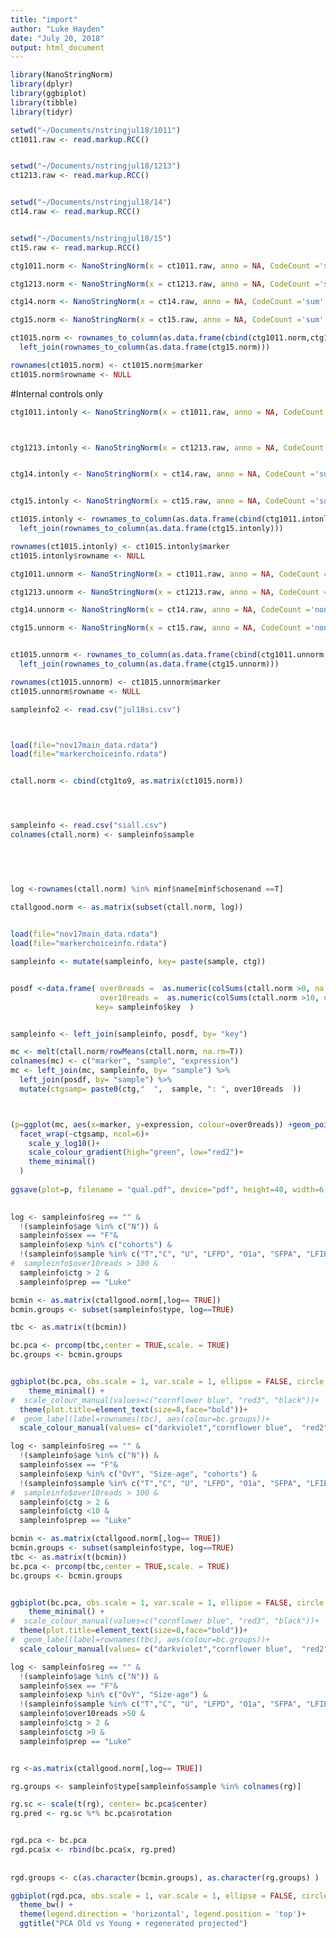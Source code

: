 ```yaml
---
title: "import"
author: "Luke Hayden"
date: "July 20, 2018"
output: html_document
---
```




```r
library(NanoStringNorm)
library(dplyr)
library(ggbiplot)
library(tibble)
library(tidyr)
````




```r

setwd("~/Documents/nstringjul18/1011")
ct1011.raw <- read.markup.RCC()


setwd("~/Documents/nstringjul18/1213")
ct1213.raw <- read.markup.RCC()


setwd("~/Documents/nstringjul18/14")
ct14.raw <- read.markup.RCC()


setwd("~/Documents/nstringjul18/15")
ct15.raw <- read.markup.RCC()


````



```r

ctg1011.norm <- NanoStringNorm(x = ct1011.raw, anno = NA, CodeCount ='sum', Background ="mean", SampleContent ='housekeeping.sum', round.values = FALSE, take.log = FALSE,return.matrix.of.endogenous.probes = TRUE);

ctg1213.norm <- NanoStringNorm(x = ct1213.raw, anno = NA, CodeCount ='sum', Background ="mean", SampleContent ='housekeeping.sum', round.values = FALSE, take.log = FALSE,return.matrix.of.endogenous.probes = TRUE);

ctg14.norm <- NanoStringNorm(x = ct14.raw, anno = NA, CodeCount ='sum', Background ="mean", SampleContent ='housekeeping.sum', round.values = FALSE, take.log = FALSE,return.matrix.of.endogenous.probes = TRUE);

ctg15.norm <- NanoStringNorm(x = ct15.raw, anno = NA, CodeCount ='sum', Background ="mean", SampleContent ='housekeeping.sum', round.values = FALSE, take.log = FALSE,return.matrix.of.endogenous.probes = TRUE);

ct1015.norm <- rownames_to_column(as.data.frame(cbind(ctg1011.norm,ctg1213.norm, ctg14.norm)) )%>%
  left_join(rownames_to_column(as.data.frame(ctg15.norm)))

rownames(ct1015.norm) <- ct1015.norm$marker
ct1015.norm$rowname <- NULL
```

#Internal controls only
```r


ctg1011.intonly <- NanoStringNorm(x = ct1011.raw, anno = NA, CodeCount ='sum', Background ="mean",OtherNorm = "none", round.values = FALSE, take.log = FALSE,return.matrix.of.endogenous.probes = TRUE);



ctg1213.intonly <- NanoStringNorm(x = ct1213.raw, anno = NA, CodeCount ='sum', Background ="mean",OtherNorm = "none", round.values = FALSE, take.log = FALSE,return.matrix.of.endogenous.probes = TRUE);


ctg14.intonly <- NanoStringNorm(x = ct14.raw, anno = NA, CodeCount ='sum', Background ="mean",OtherNorm = "none", round.values = FALSE, take.log = FALSE,return.matrix.of.endogenous.probes = TRUE);


ctg15.intonly <- NanoStringNorm(x = ct15.raw, anno = NA, CodeCount ='sum', Background ="mean",OtherNorm = "none", round.values = FALSE, take.log = FALSE,return.matrix.of.endogenous.probes = TRUE);

ct1015.intonly <- rownames_to_column(as.data.frame(cbind(ctg1011.intonly,ctg1213.intonly, ctg14.intonly)) )%>%
  left_join(rownames_to_column(as.data.frame(ctg15.intonly)))

rownames(ct1015.intonly) <- ct1015.intonly$marker
ct1015.intonly$rowname <- NULL


```


```r


ctg1011.unnorm <- NanoStringNorm(x = ct1011.raw, anno = NA, CodeCount ='none', Background ="none",OtherNorm = "none", round.values = FALSE, take.log = FALSE,return.matrix.of.endogenous.probes = TRUE);

ctg1213.unnorm <- NanoStringNorm(x = ct1213.raw, anno = NA, CodeCount ='none', Background ="none",OtherNorm = "none", round.values = FALSE, take.log = FALSE,return.matrix.of.endogenous.probes = TRUE);

ctg14.unnorm <- NanoStringNorm(x = ct14.raw, anno = NA, CodeCount ='none', Background ="none",OtherNorm = "none", round.values = FALSE, take.log = FALSE,return.matrix.of.endogenous.probes = TRUE);

ctg15.unnorm <- NanoStringNorm(x = ct15.raw, anno = NA, CodeCount ='none', Background ="none",OtherNorm = "none", round.values = FALSE, take.log = FALSE,return.matrix.of.endogenous.probes = TRUE);


ct1015.unnorm <- rownames_to_column(as.data.frame(cbind(ctg1011.unnorm,ctg1213.unnorm, ctg14.unnorm)) )%>%
  left_join(rownames_to_column(as.data.frame(ctg15.unnorm)))

rownames(ct1015.unnorm) <- ct1015.unnorm$marker
ct1015.unnorm$rowname <- NULL
```


```r


sampleinfo2 <- read.csv("jul18si.csv")



load(file="nov17main_data.rdata")
load(file="markerchoiceinfo.rdata")


ctall.norm <- cbind(ctg1to9, as.matrix(ct1015.norm))




sampleinfo <- read.csv("siall.csv")
colnames(ctall.norm) <- sampleinfo$sample



  
  
log <-rownames(ctall.norm) %in% minf$name[minf$chosenand ==T]

ctallgood.norm <- as.matrix(subset(ctall.norm, log))
  

````









```r


load(file="nov17main_data.rdata")
load(file="markerchoiceinfo.rdata")

````





```r
sampleinfo <- mutate(sampleinfo, key= paste(sample, ctg))


posdf <-data.frame( over0reads =  as.numeric(colSums(ctall.norm >0, na.rm=T)),
                    over10reads =  as.numeric(colSums(ctall.norm >10, na.rm=T)), 
                   key= sampleinfo$key  )


sampleinfo <- left_join(sampleinfo, posdf, by= "key")


````



```r


mc <- melt(ctall.norm/rowMeans(ctall.norm, na.rm=T))
colnames(mc) <- c("marker", "sample", "expression")
mc <- left_join(mc, sampleinfo, by= "sample") %>%
  left_join(posdf, by= "sample") %>%
  mutate(ctgsamp= paste0(ctg,"  ",  sample, ": ", over10reads  ))



(p=ggplot(mc, aes(x=marker, y=expression, colour=over0reads)) +geom_point() +
  facet_wrap(~ctgsamp, ncol=6)+
    scale_y_log10()+
    scale_colour_gradient(high="green", low="red2")+
    theme_minimal()
  )
  
ggsave(plot=p, filename = "qual.pdf", device="pdf", height=40, width=6, limitsize = F)
  

````




```r



log <- sampleinfo$reg == "" & 
  !(sampleinfo$age %in% c("N")) & 
  sampleinfo$sex == "F"&
  sampleinfo$exp %in% c("cohorts") & 
  !(sampleinfo$sample %in% c("T","C", "U", "LFPD", "O1a", "SFPA", "LFIB")) &
#  sampleinfo$over10reads > 100 &
  sampleinfo$ctg > 2 &
  sampleinfo$prep == "Luke"

bcmin <- as.matrix(ctallgood.norm[,log== TRUE])
bcmin.groups <- subset(sampleinfo$type, log==TRUE)

tbc <- as.matrix(t(bcmin))

bc.pca <- prcomp(tbc,center = TRUE,scale. = TRUE) 
bc.groups <- bcmin.groups


ggbiplot(bc.pca, obs.scale = 1, var.scale = 1, ellipse = FALSE, circle = TRUE, var.axes=F, labels=rownames(tbc), groups=bc.groups)+ggtitle("PCA of Old vs Young (females)")+
    theme_minimal() +
#  scale_colour_manual(values=c("cornflower blue", "red3", "black"))+
  theme(plot.title=element_text(size=8,face="bold"))+
#  geom_label(label=rownames(tbc), aes(colour=bc.groups))+
  scale_colour_manual(values= c("darkviolet","cornflower blue",  "red2"))


````



```r



log <- sampleinfo$reg == "" & 
  !(sampleinfo$age %in% c("N")) & 
  sampleinfo$sex == "F"&
  sampleinfo$exp %in% c("OvY", "Size-age", "cohorts") & 
  !(sampleinfo$sample %in% c("T","C", "U", "LFPD", "O1a", "SFPA", "LFIB", "LFIA")) &
#  sampleinfo$over10reads > 100 &
  sampleinfo$ctg > 2 &
  sampleinfo$ctg <10 &
  sampleinfo$prep == "Luke"

bcmin <- as.matrix(ctallgood.norm[,log== TRUE])
bcmin.groups <- subset(sampleinfo$type, log==TRUE)
tbc <- as.matrix(t(bcmin))
bc.pca <- prcomp(tbc,center = TRUE,scale. = TRUE) 
bc.groups <- bcmin.groups


ggbiplot(bc.pca, obs.scale = 1, var.scale = 1, ellipse = FALSE, circle = TRUE, var.axes=F, labels=rownames(tbc), groups=bc.groups)+ggtitle("PCA of Old vs Young (females)")+
    theme_minimal() +
#  scale_colour_manual(values=c("cornflower blue", "red3", "black"))+
  theme(plot.title=element_text(size=8,face="bold"))+
#  geom_label(label=rownames(tbc), aes(colour=bc.groups))+
  scale_colour_manual(values= c("darkviolet","cornflower blue",  "red2"))

log <- sampleinfo$reg == "" & 
  !(sampleinfo$age %in% c("N")) & 
  sampleinfo$sex == "F"&
  sampleinfo$exp %in% c("OvY", "Size-age") & 
  !(sampleinfo$sample %in% c("T","C", "U", "LFPD", "O1a", "SFPA", "LFIB")) &
  sampleinfo$over10reads >50 &
  sampleinfo$ctg > 2 &
  sampleinfo$ctg >9 &
  sampleinfo$prep == "Luke"


rg <-as.matrix(ctallgood.norm[,log== TRUE])

rg.groups <- sampleinfo$type[sampleinfo$sample %in% colnames(rg)]

rg.sc <- scale(t(rg), center= bc.pca$center)
rg.pred <- rg.sc %*% bc.pca$rotation 


rgd.pca <- bc.pca
rgd.pca$x <- rbind(bc.pca$x, rg.pred)
                   
                   
rgd.groups <- c(as.character(bcmin.groups), as.character(rg.groups) )               

ggbiplot(rgd.pca, obs.scale = 1, var.scale = 1, ellipse = FALSE, circle = F, var.axes=FALSE, labels=rownames(rgd.pca$x), groups=rgd.groups, varname.abbrev = TRUE)+   
  theme_bw() +
  theme(legend.direction = 'horizontal', legend.position = 'top')+
  ggtitle("PCA Old vs Young + regenerated projected")








````






```r


````



```r


````



```r


````



```r


````
